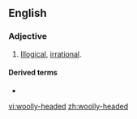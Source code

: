==English==

===Adjective===
{{en-adj|head=[[woolly]]-[[headed]]}}

# {{label|en|of a person|,|or|of an argument or thought process}} [[illogical|Illogical]], [[irrational]].

====Derived terms====
* {{l|en|woolly-headedness}}

[[vi:woolly-headed]]
[[zh:woolly-headed]]